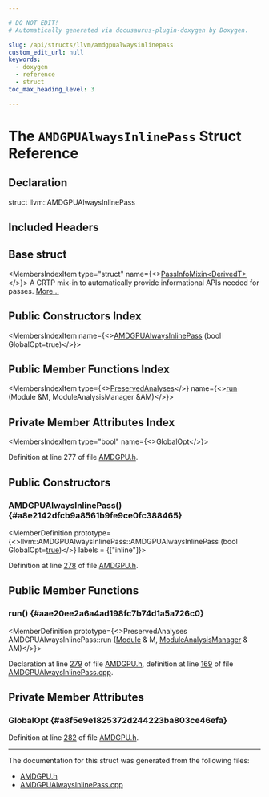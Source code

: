 ```yaml
---

# DO NOT EDIT!
# Automatically generated via docusaurus-plugin-doxygen by Doxygen.

slug: /api/structs/llvm/amdgpualwaysinlinepass
custom_edit_url: null
keywords:
  - doxygen
  - reference
  - struct
toc_max_heading_level: 3

---
```





# The `AMDGPUAlwaysInlinePass` Struct Reference

<DoxygenPage pluginConfig={pluginConfig}>



## Declaration

<CodeBlock>struct llvm::AMDGPUAlwaysInlinePass</CodeBlock>

## Included Headers

<IncludesList>
<IncludesListItem
  filePath="Target/AMDGPU/AMDGPU.h"
  permalink="/docs/api/files/lib/lib/target/lib/target/amdgpu/amdgpu-h"
  isLocal="true" />
</IncludesList>

## Base struct

<MembersIndex>

<MembersIndexItem
  type="struct"
  name={<><a href="/docs/api/structs/llvm/passinfomixin">PassInfoMixin&lt;DerivedT&gt;</a></>}>
A CRTP mix-in to automatically provide informational APIs needed for passes. <a href="/docs/api/structs/llvm/passinfomixin/#details">More...</a>
</MembersIndexItem>

</MembersIndex>

## Public Constructors Index

<MembersIndex>

<MembersIndexItem
  name={<><a href="#a8e2142dfcb9a8561b9fe9ce0fc388465">AMDGPUAlwaysInlinePass</a> (bool GlobalOpt=true)</>}>
</MembersIndexItem>

</MembersIndex>

## Public Member Functions Index

<MembersIndex>

<MembersIndexItem
  type={<><a href="/docs/api/classes/llvm/preservedanalyses">PreservedAnalyses</a></>}
  name={<><a href="#aae20ee2a6a4ad198fc7b74d1a5a726c0">run</a> (Module &amp;M, ModuleAnalysisManager &amp;AM)</>}>
</MembersIndexItem>

</MembersIndex>

## Private Member Attributes Index

<MembersIndex>

<MembersIndexItem
  type="bool"
  name={<><a href="#a8f5e9e1825372d244223ba803ce46efa">GlobalOpt</a></>}>
</MembersIndexItem>

</MembersIndex>


Definition at line 277 of file <a href="/docs/api/files/lib/lib/target/lib/target/amdgpu/amdgpu-h">AMDGPU.h</a>.

<SectionDefinition>

## Public Constructors

### AMDGPUAlwaysInlinePass() {#a8e2142dfcb9a8561b9fe9ce0fc388465}

<MemberDefinition
  prototype={<>llvm::AMDGPUAlwaysInlinePass::AMDGPUAlwaysInlinePass (bool GlobalOpt=<a href="/docs/api/files/lib/lib/analysis/basicaliasanalysis-cpp/#af6d5cafbdfc5313e65d990120021a3ec">true</a>)</>}
  labels = {["inline"]}>

Definition at line <a href="/docs/api/files/lib/lib/target/lib/target/amdgpu/amdgpu-h/#l00278">278</a> of file <a href="/docs/api/files/lib/lib/target/lib/target/amdgpu/amdgpu-h">AMDGPU.h</a>.
</MemberDefinition>

</SectionDefinition>

<SectionDefinition>

## Public Member Functions

### run() {#aae20ee2a6a4ad198fc7b74d1a5a726c0}

<MemberDefinition
  prototype={<>PreservedAnalyses AMDGPUAlwaysInlinePass::run (<a href="/docs/api/classes/llvm/module">Module</a> &amp; M, <a href="/docs/api/namespaces/llvm/#af9c9208365fd9ce11392b4d79485e259">ModuleAnalysisManager</a> &amp; AM)</>}>

Declaration at line <a href="/docs/api/files/lib/lib/target/lib/target/amdgpu/amdgpu-h/#l00279">279</a> of file <a href="/docs/api/files/lib/lib/target/lib/target/amdgpu/amdgpu-h">AMDGPU.h</a>, definition at line <a href="/docs/api/files/lib/lib/target/lib/target/amdgpu/amdgpualwaysinlinepass-cpp/#l00169">169</a> of file <a href="/docs/api/files/lib/lib/target/lib/target/amdgpu/amdgpualwaysinlinepass-cpp">AMDGPUAlwaysInlinePass.cpp</a>.
</MemberDefinition>

</SectionDefinition>

<SectionDefinition>

## Private Member Attributes

### GlobalOpt {#a8f5e9e1825372d244223ba803ce46efa}

<MemberDefinition
  prototype="bool llvm::AMDGPUAlwaysInlinePass::GlobalOpt">

Definition at line <a href="/docs/api/files/lib/lib/target/lib/target/amdgpu/amdgpu-h/#l00282">282</a> of file <a href="/docs/api/files/lib/lib/target/lib/target/amdgpu/amdgpu-h">AMDGPU.h</a>.
</MemberDefinition>

</SectionDefinition>

<hr/>

The documentation for this struct was generated from the following files:

<ul>
<li><a href="/docs/api/files/lib/lib/target/lib/target/amdgpu/amdgpu-h">AMDGPU.h</a></li>
<li><a href="/docs/api/files/lib/lib/target/lib/target/amdgpu/amdgpualwaysinlinepass-cpp">AMDGPUAlwaysInlinePass.cpp</a></li>
</ul>

</DoxygenPage>
